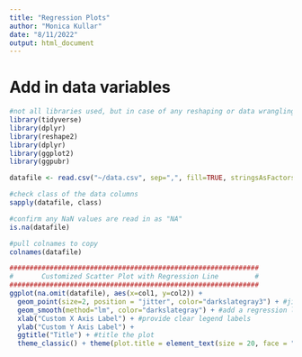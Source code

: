 ```yaml
---
title: "Regression Plots"
author: "Monica Kullar"
date: "8/11/2022"
output: html_document
---
```


# Add in data variables
```r
#not all libraries used, but in case of any reshaping or data wrangling, all included as such.
library(tidyverse)
library(dplyr)
library(reshape2)
library(dplyr)
library(ggplot2)
library(ggpubr)

datafile <- read.csv("~/data.csv", sep=",", fill=TRUE, stringsAsFactors = FALSE)

#check class of the data columns
sapply(datafile, class)

#confirm any NaN values are read in as "NA"
is.na(datafile)

#pull colnames to copy
colnames(datafile)

##############################################################
#       Customized Scatter Plot with Regression Line         #
##############################################################
ggplot(na.omit(datafile), aes(x=col1, y=col2)) +
  geom_point(size=2, position = "jitter", color="darkslategray3") + #jitter the points to avoid them printing on top of each other and choose a custom color
  geom_smooth(method="lm", color="darkslategray") + #add a regression line
  xlab("Custom X Axis Label") + #provide clear legend labels
  ylab("Custom Y Axis Label") +
  ggtitle("Title") + #title the plot
  theme_classic() + theme(plot.title = element_text(size = 20, face = "bold")) #adjust the text size of plot

```
